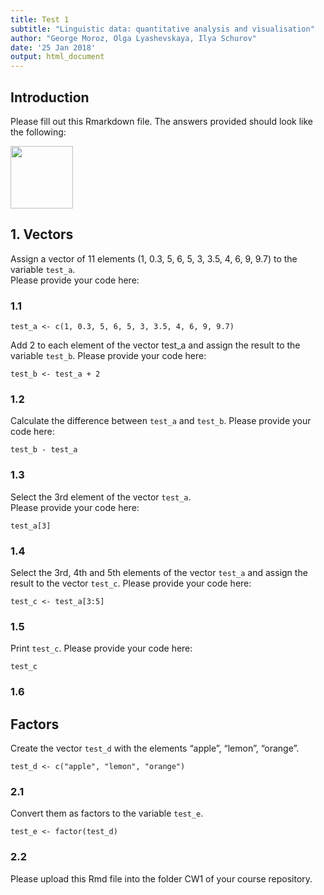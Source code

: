 ```yaml
---
title: Test 1
subtitle: "Linguistic data: quantitative analysis and visualisation"
author: "George Moroz, Olga Lyashevskaya, Ilya Schurov"
date: '25 Jan 2018'
output: html_document
---
```


## Introduction
Please fill out this Rmarkdown file. The answers provided should look like the following:  

<img src="https://agricolamz.github.io/2018-MAG_R_course/img/Test1_example.png" width=100>

## 1. Vectors
Assign a vector of 11 elements (1, 0.3, 5, 6, 5, 3, 3.5, 4, 6, 9, 9.7) to the variable `test_a`.  
Please provide your code here:  

### 1.1

```test_a <- c(1, 0.3, 5, 6, 5, 3, 3.5, 4, 6, 9, 9.7)```

Add 2 to each element of the vector test_a and assign the result to the variable `test_b`. Please provide your code here:

```test_b <- test_a + 2```

### 1.2   

Calculate the difference between `test_a` and `test_b`. Please provide your code here:  

```test_b - test_a```

### 1.3  

Select the 3rd element of the vector `test_a`.  
Please provide your code here:

```test_a[3]```

### 1.4  

Select the 3rd, 4th and 5th elements of the vector `test_a` and assign the result to the vector `test_c`.
Please provide your code here:  

```test_c <- test_a[3:5]```

### 1.5  

Print `test_c`.
Please provide your code here:  

```test_c```

### 1.6   

## Factors

Create the vector `test_d` with the elements "apple", "lemon", "orange".

```test_d <- c("apple", "lemon", "orange")```

### 2.1   

Convert them as factors to the variable `test_e`.

```test_e <- factor(test_d)```

### 2.2   

Please upload this Rmd file into the folder CW1 of your course repository.

